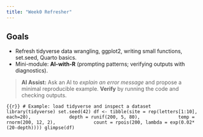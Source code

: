 ```yaml
---
title: "Week0 Refresher"
---
```



## Goals
- Refresh tidyverse data wrangling, ggplot2, writing small functions, set.seed, Quarto basics.
- Mini-module: **AI-with-R** (prompting patterns; verifying outputs with diagnostics).

> **AI Assist:** Ask an AI to *explain an error message* and propose a minimal reproducible example. **Verify** by running the code and checking outputs.

```{{r}}
# Example: load tidyverse and inspect a dataset
library(tidyverse)
set.seed(42)
df <- tibble(site = rep(letters[1:10], each=20),
             depth = runif(200, 5, 80),
             temp = rnorm(200, 12, 2),
             count = rpois(200, lambda = exp(0.02*(20-depth))))
glimpse(df)
```

